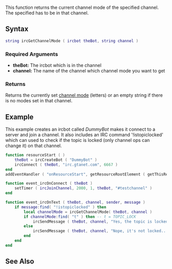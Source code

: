 {{ml_birc}}

This function returns the current channel mode of the specified channel. The specified {{ml_birc|ircbot}} has to be in that channel.

==Syntax== 
<syntaxhighlight lang="lua">
string ircGetChannelMode ( ircbot theBot, string channel )
</syntaxhighlight> 

===Required Arguments=== 
*'''theBot:''' The ircbot which is in the channel
*'''channel:''' The name of the channel which channel mode you want to get

===Returns===
Returns the currently set [http://www.alien.net.au/irc/chanmodes.html channel mode] (letters) or an empty string if there is no modes set in that channel.

==Example==
This example creates an ircbot called ''DummyBot'' makes it connect to a server and join a channel. It also includes an IRC command '!istopiclocked' which can used to check if the topic is locked (only channel ops can change it) on that channel.
<syntaxhighlight lang="lua">
function resourceStart ( )
    theBot = ircCreateBot ( "DummyBot" )
    ircConnect ( theBot, "irc.gtanet.com", 6667 )
end
addEventHandler ( "onResourceStart", getResourceRootElement ( getThisResource() ), resourceStart )

function event_ircOnConnect ( theBot )
    setTimer ( ircJoinChannel, 2000, 1, theBot, "#testchannel" )
end

function event_ircOnText ( theBot, channel, sender, message )
    if message:find( "!istopiclocked" ) then
        local channelMode = ircGetChannelMode( theBot, channel )
        if channelMode:find( "t" ) then -- t = TOPIC_LOCK
            ircSendMessage ( theBot, channel, "Yes, the topic is locked." )
        else
            ircSendMessage ( theBot, channel, "Nope, it's not locked... SO CHANGE IT NOW!" )
        end
    end
end
</syntaxhighlight>

==See Also==
{{ml_birc functions}}